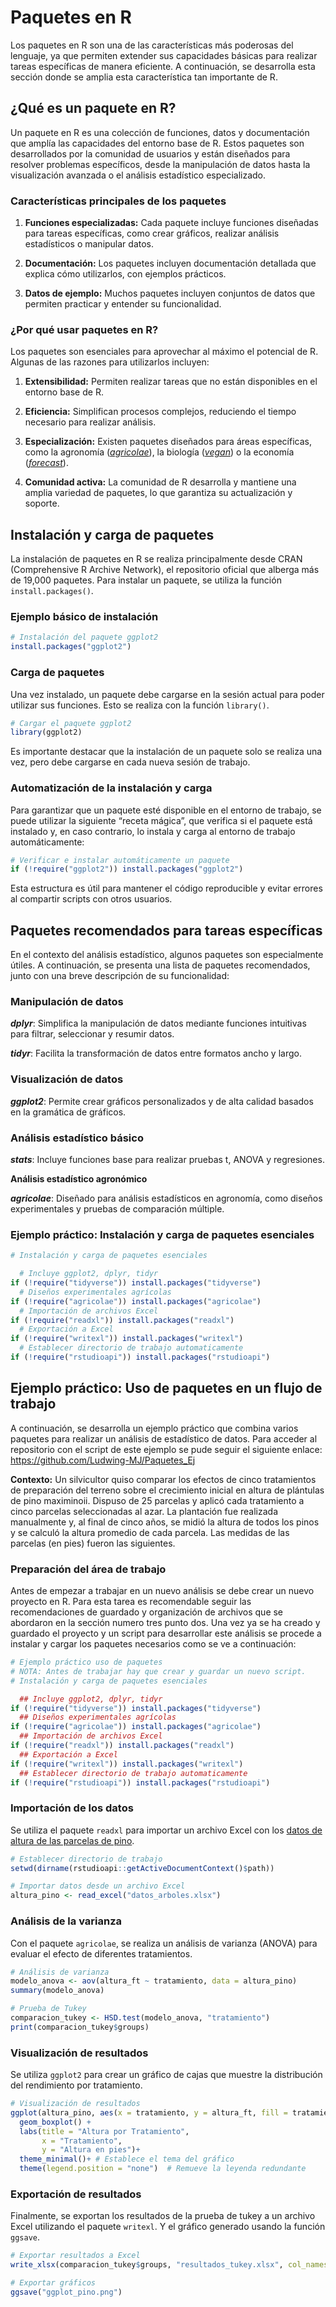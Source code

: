# Paquetes en R

Los paquetes en R son una de las características más poderosas del lenguaje, ya que permiten extender sus capacidades básicas para realizar tareas específicas de manera eficiente. A continuación, se desarrolla esta sección donde se amplia esta característica tan importante de R.

## ¿Qué es un paquete en R?

Un paquete en R es una colección de funciones, datos y documentación que amplía las capacidades del entorno base de R. Estos paquetes son desarrollados por la comunidad de usuarios y están diseñados para resolver problemas específicos, desde la manipulación de datos hasta la visualización avanzada o el análisis estadístico especializado.

### Características principales de los paquetes

1.  **Funciones especializadas:** Cada paquete incluye funciones diseñadas para tareas específicas, como crear gráficos, realizar análisis estadísticos o manipular datos.

2.  **Documentación:** Los paquetes incluyen documentación detallada que explica cómo utilizarlos, con ejemplos prácticos.

3.  **Datos de ejemplo:** Muchos paquetes incluyen conjuntos de datos que permiten practicar y entender su funcionalidad.

### ¿Por qué usar paquetes en R?

Los paquetes son esenciales para aprovechar al máximo el potencial de R. Algunas de las razones para utilizarlos incluyen:

1.  **Extensibilidad:** Permiten realizar tareas que no están disponibles en el entorno base de R.

2.  **Eficiencia:** Simplifican procesos complejos, reduciendo el tiempo necesario para realizar análisis.

3.  **Especialización:** Existen paquetes diseñados para áreas específicas, como la agronomía ([*agricolae*](https://cran.r-project.org/web/packages/agricolae/agricolae.pdf)), la biología ([*vegan*](https://cran.r-project.org/web/packages/vegan/vegan.pdf)) o la economía ([*forecast*](https://cran.r-project.org/web/packages/forecast/forecast.pdf)).

4.  **Comunidad activa:** La comunidad de R desarrolla y mantiene una amplia variedad de paquetes, lo que garantiza su actualización y soporte.

## Instalación y carga de paquetes

La instalación de paquetes en R se realiza principalmente desde CRAN (Comprehensive R Archive Network), el repositorio oficial que alberga más de 19,000 paquetes. Para instalar un paquete, se utiliza la función `install.packages()`.

### Ejemplo básico de instalación

```r
# Instalación del paquete ggplot2
install.packages("ggplot2")
```

### Carga de paquetes

Una vez instalado, un paquete debe cargarse en la sesión actual para poder utilizar sus funciones. Esto se realiza con la función `library()`.

```r
# Cargar el paquete ggplot2
library(ggplot2)
```

Es importante destacar que la instalación de un paquete solo se realiza una vez, pero debe cargarse en cada nueva sesión de trabajo.

### Automatización de la instalación y carga

Para garantizar que un paquete esté disponible en el entorno de trabajo, se puede utilizar la siguiente "receta mágica", que verifica si el paquete está instalado y, en caso contrario, lo instala y carga al entorno de trabajo automáticamente:

```r
# Verificar e instalar automáticamente un paquete
if (!require("ggplot2")) install.packages("ggplot2")
```

Esta estructura es útil para mantener el código reproducible y evitar errores al compartir scripts con otros usuarios.

## Paquetes recomendados para tareas específicas

En el contexto del análisis estadístico, algunos paquetes son especialmente útiles. A continuación, se presenta una lista de paquetes recomendados, junto con una breve descripción de su funcionalidad:

### Manipulación de datos

***dplyr***: Simplifica la manipulación de datos mediante funciones intuitivas para filtrar, seleccionar y resumir datos.

***tidyr***: Facilita la transformación de datos entre formatos ancho y largo.

### Visualización de datos

***ggplot2***: Permite crear gráficos personalizados y de alta calidad basados en la gramática de gráficos.

### Análisis estadístico básico

***stats***: Incluye funciones base para realizar pruebas t, ANOVA y regresiones.

**Análisis estadístico agronómico**

***agricolae***: Diseñado para análisis estadísticos en agronomía, como diseños experimentales y pruebas de comparación múltiple.

### Ejemplo práctico: Instalación y carga de paquetes esenciales

```r
# Instalación y carga de paquetes esenciales

  # Incluye ggplot2, dplyr, tidyr
if (!require("tidyverse")) install.packages("tidyverse")
  # Diseños experimentales agrícolas
if (!require("agricolae")) install.packages("agricolae")
  # Importación de archivos Excel
if (!require("readxl")) install.packages("readxl")    
  # Exportación a Excel
if (!require("writexl")) install.packages("writexl")    
  # Establecer directorio de trabajo automaticamente
if (!require("rstudioapi")) install.packages("rstudioapi")

```

## Ejemplo práctico: Uso de paquetes en un flujo de trabajo

A continuación, se desarrolla un ejemplo práctico que combina varios paquetes para realizar un análisis de estadístico de datos. Para acceder al repositorio con el script de este ejemplo se pude seguir el siguiente enlace: <https://github.com/Ludwing-MJ/Paquetes_Ej>

**Contexto:** Un silvicultor quiso comparar los efectos de cinco tratamientos de preparación del terreno sobre el crecimiento inicial en altura de plántulas de pino maximinoii. Dispuso de 25 parcelas y aplicó cada tratamiento a cinco parcelas seleccionadas al azar. La plantación fue realizada manualmente y, al final de cinco años, se midió la altura de todos los pinos y se calculó la altura promedio de cada parcela. Las medidas de las parcelas (en pies) fueron las siguientes.

### Preparación del área de trabajo

Antes de empezar a trabajar en un nuevo análisis se debe crear un nuevo proyecto en R. Para esta tarea es recomendable seguir las recomendaciones de guardado y organización de archivos que se abordaron en la sección numero tres punto dos. Una vez ya se ha creado y guardado el proyecto y un script para desarrollar este análisis se procede a instalar y cargar los paquetes necesarios como se ve a continuación:

```r
# Ejemplo práctico uso de paquetes
# NOTA: Antes de trabajar hay que crear y guardar un nuevo script.
# Instalación y carga de paquetes esenciales

  ## Incluye ggplot2, dplyr, tidyr
if (!require("tidyverse")) install.packages("tidyverse")
  ## Diseños experimentales agrícolas
if (!require("agricolae")) install.packages("agricolae")
  ## Importación de archivos Excel
if (!require("readxl")) install.packages("readxl")    
  ## Exportación a Excel
if (!require("writexl")) install.packages("writexl")    
  ## Establecer directorio de trabajo automaticamente
if (!require("rstudioapi")) install.packages("rstudioapi")

```

###  Importación de los datos

Se utiliza el paquete `readxl` para importar un archivo Excel con los [datos de altura de las parcelas de pino](https://docs.google.com/spreadsheets/d/15Mgtutuaa-KYjiGgSZw95oyx0mkfp2Pd/edit?usp=sharing&ouid=106152052819657144907&rtpof=true&sd=true).

```r
# Establecer directorio de trabajo
setwd(dirname(rstudioapi::getActiveDocumentContext()$path))
```

```r
# Importar datos desde un archivo Excel
altura_pino <- read_excel("datos_arboles.xlsx")
```

### Análisis de la varianza

Con el paquete `agricolae`, se realiza un análisis de varianza (ANOVA) para evaluar el efecto de diferentes tratamientos.

```r
# Análisis de varianza
modelo_anova <- aov(altura_ft ~ tratamiento, data = altura_pino)
summary(modelo_anova)

# Prueba de Tukey
comparacion_tukey <- HSD.test(modelo_anova, "tratamiento")
print(comparacion_tukey$groups)
```

### Visualización de resultados

Se utiliza `ggplot2` para crear un gráfico de cajas que muestre la distribución del rendimiento por tratamiento.

```r
# Visualización de resultados
ggplot(altura_pino, aes(x = tratamiento, y = altura_ft, fill = tratamiento)) +
  geom_boxplot() +
  labs(title = "Altura por Tratamiento",
       x = "Tratamiento",
       y = "Altura en pies")+
  theme_minimal()+ # Establece el tema del gráfico 
  theme(legend.position = "none")  # Remueve la leyenda redundante

```

### Exportación de resultados

Finalmente, se exportan los resultados de la prueba de tukey a un archivo Excel utilizando el paquete `writexl`. Y el gráfico generado usando la función `ggsave`.\

```r
# Exportar resultados a Excel
write_xlsx(comparacion_tukey$groups, "resultados_tukey.xlsx", col_names = T, format_headers = T, use_zip64 = F)

# Exportar gráficos
ggsave("ggplot_pino.png")
```
